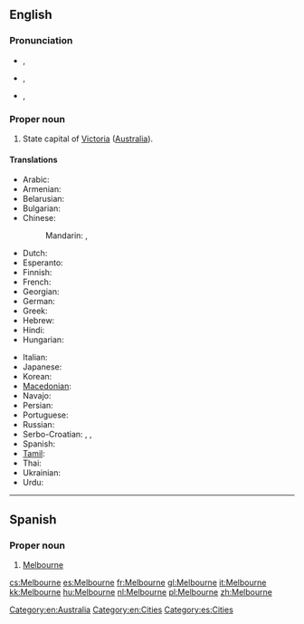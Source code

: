 ==English==
{{wikipedia}}

===Pronunciation===
* {{a|AusE}} {{IPA|/ˈmɛlbn̩/|/ˈmælbn̩/}}, {{X-SAMPA|1=/"mElbn=/|2=/"m{lbn=/}}
* {{a|UK}} {{IPA|/ˈmɛl.bən/}}, {{X-SAMPA|/"mEl.b@n/}}
* {{a|US}} {{IPA|/ˈmɛl.bɚn/}}, {{X-SAMPA|/"mEl.b@`n/}}

===Proper noun===
{{en-proper noun}}

# State capital of [[Victoria]] ([[Australia]]).

====Translations====
{{trans-top|city in Australia}}
* Arabic: {{t-|ar|ملبورن|m|tr=melbórn, mélborn}}
* Armenian: {{t-|hy|Մելբուռն|tr=Melbuṙn}}
* Belarusian: {{t-|be|Мельбурн|m|tr=Mél’burn}}
* Bulgarian: {{t-|bg|Мелбърн|m|tr=Mélbǎrn}}
* Chinese:
*: Mandarin: {{t-|cmn|墨爾本|sc=Hani}},  {{t-|cmn|墨尔本|tr=Mò'ěrběn|sc=Hani}}
* Dutch: {{t+|nl|Melbourne}}
* Esperanto: {{t-|eo|Melburno}}
* Finnish: {{t-|fi|Melbourne}}
* French: {{t+|fr|Melbourne}}
* Georgian: {{t-|ka|მელბურნი|tr=melburni|sc=Geor}}
* German: {{t-|de|Melbourne|n}}
* Greek: {{t-|el|Μελβούρνη|f|tr=Melvoúrni}}
* Hebrew: {{t-|he|מלבורן}}
* Hindi: {{t-|hi|मेलबॉर्न|tr=melborn}}
* Hungarian: {{t+|hu|Melbourne}}
{{trans-mid}}
* Italian: {{t+|it|Melbourne|m}}
* Japanese: {{t-|ja|メルボルン|tr=Meruborun}}
* Korean: {{t+|ko|멜버른|tr=Melbeoreun|sc=Hang}}
* [[Macedonian]]: {{t-|mk|Мелбурн|m|tr=Mélburn}}
* Navajo: {{tø|nv|Meelbonii}}
* Persian: {{t-|fa|ملبورن}}
* Portuguese: {{t-|pt|Melbourne|m}}
* Russian: {{t+|ru|Мельбурн|m|tr=Mél’burn}}
* Serbo-Croatian: {{t-|sh|Мелбурн|m|sc=Cyrl}},  {{t-|sh|Melburn|m}},  {{t-|sh|Melbourne}}
* Spanish: {{t+|es|Melbourne|m}}
* [[Tamil]]: {{t-|ta|மெல்பேர்ண்}}
* Thai: {{t-|th|เมลเบิร์น|tr=mayn-bern}}
* Ukrainian: {{t-|uk|Мельбурн|m|tr=Mél’burn}}
* Urdu: {{t-|ur|ملبورن}}
{{trans-bottom}}

[[Category:en:Australia]]
[[Category:en:Cities]]

----

==Spanish==
{{wikipedia|lang=es}}

===Proper noun===
{{es-proper noun|m}}

# [[#English|Melbourne]]

[[Category:es:Cities]]

[[cs:Melbourne]]
[[es:Melbourne]]
[[fr:Melbourne]]
[[gl:Melbourne]]
[[it:Melbourne]]
[[kk:Melbourne]]
[[hu:Melbourne]]
[[nl:Melbourne]]
[[pl:Melbourne]]
[[zh:Melbourne]]